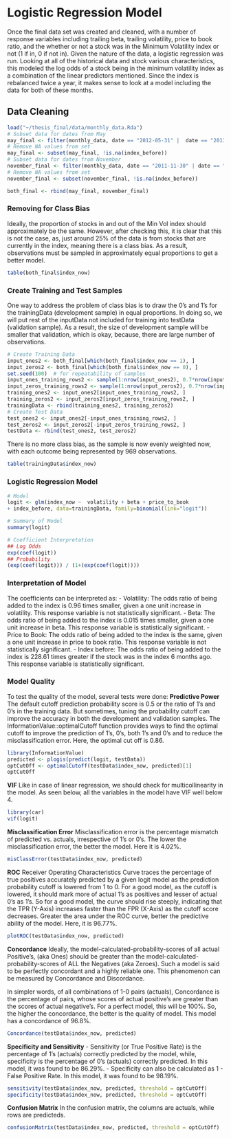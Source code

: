 # Logistic Regression Model 
Once the final data set was created and cleaned, with a number of response variables including trailing beta, trailing volatility, price to book ratio, and the whether or not a stock was in the Minimum Volatility index or not (1 if in, 0 if not in). Given the nature of the data, a logistic regression was run. Looking at all of the historical data and stock various characteristics, this  modeled the log odds of a stock being in the minimum volatility index as a combination of the linear predictors mentioned. Since the index is rebalanced twice a year, it makes sense to look at a model including the data for both of these months.

## Data Cleaning
```r
load("~/thesis_final/data/monthly_data.Rda")
# Subset data for dates from May
may_final <- filter(monthly_data, date == "2012-05-31" |  date == "2013-05-31"| date == "2014-05-30" | date == "2015-05-29" | date == "2016-05-31")
# Remove NA values from set
may_final <- subset(may_final, !is.na(index_before))
# Subset data for dates from November
november_final <- filter(monthly_data, date == "2011-11-30" | date == "2012-11-30"| date == "2013-11-29"| date == "2014-11-28" | date == "2015-11-30" | date == "2016-11-30")
# Remove NA values from set
november_final <- subset(november_final, !is.na(index_before))

both_final <- rbind(may_final, november_final)
```
### Removing for Class Bias
Ideally, the proportion of stocks in and out of the Min Vol index should approximately be the same. However, after checking this, it is clear that this is not the case, as, just around 25% of the data is from stocks that are currently in the index, meaning there is a class bias. As a result, observations must be sampled in approximately equal proportions to get a better model.
```r
table(both_final$index_now)
```
### Create Training and Test Samples
One way to address the problem of class bias is to draw the 0’s and 1’s for the trainingData (development sample) in equal proportions. In doing so, we will put rest of the inputData not included for training into testData (validation sample). As a result, the size of development sample will be smaller that validation, which is okay, because, there are large number of observations.
```r
# Create Training Data
input_ones2 <- both_final[which(both_final$index_now == 1), ] 
input_zeros2 <- both_final[which(both_final$index_now == 0), ]
set.seed(100)  # for repeatability of samples
input_ones_training_rows2 <- sample(1:nrow(input_ones2), 0.7*nrow(input_ones2)) 
input_zeros_training_rows2 <- sample(1:nrow(input_zeros2), 0.7*nrow(input_ones2))  
training_ones2 <- input_ones2[input_ones_training_rows2, ]  
training_zeros2 <- input_zeros2[input_zeros_training_rows2, ]
trainingData <- rbind(training_ones2, training_zeros2)   
# Create Test Data
test_ones2 <- input_ones2[-input_ones_training_rows2, ]
test_zeros2 <- input_zeros2[-input_zeros_training_rows2, ]
testData <- rbind(test_ones2, test_zeros2) 
```
There is no more class bias, as the sample is now evenly weighted now, with each outcome being represented by 969 observations. 
```r
table(trainingData$index_now)
```

### Logistic Regression Model 
```r
# Model
logit <- glm(index_now ~  volatility + beta + price_to_book 
+ index_before, data=trainingData, family=binomial(link="logit"))

# Summary of Model
summary(logit)

# Coefficient Interpretation
## Log Odds
exp(coef(logit))
## Probability 
(exp(coef(logit))) / (1+(exp(coef(logit))))
``` 

### Interpretation of Model
The coefficients can be interpreted as: 
\hfill\break
- Volatility: The odds ratio of being added to the index is 0.96 times smaller, given a one unit increase in volatility. This response variable is not statistically significant.
\hfill\break
- Beta: The odds ratio of being added to the index is 0.015 times smaller, given a one unit increase in beta. This response variable is statistically significant. 
\hfill\break
- Price to Book: The odds ratio of being added to the index is the same, given a one unit increase in price to book ratio. This response variable is not statistically significant. 
\hfill\break
- Index before: The odds ratio of being added to the index is 228.61 times greater if the stock was in the index 6 months ago. This response variable is statistically significant. 
\hfill\break
\hfill\break

### Model Quality 
To test the quality of the model, several tests were done:
\hfill\break
__Predictive Power__
\hfill\break
The default cutoff prediction probability score is 0.5 or the ratio of 1’s and 0’s in the training data. But sometimes, tuning the probability cutoff can improve the accuracy in both the development and validation samples. The InformationValue::optimalCutoff function provides ways to find the optimal cutoff to improve the prediction of 1’s, 0’s, both 1’s and 0’s and to reduce the misclassification error. Here, the optimal cut off is 0.86.
```r
library(InformationValue)
predicted <- plogis(predict(logit, testData)) 
optCutOff <- optimalCutoff(testData$index_now, predicted)[1] 
optCutOff
```
\hfill\break
__VIF__
\hfill\break
Like in case of linear regression, we should check for multicollinearity in the model. As seen below, all the variables in the model have VIF well below 4.
```r
library(car)
vif(logit)
```
\hfill\break
__Misclassification Error__
\hfill\break
Misclassification error is the percentage mismatch of predicted vs. actuals, irrespective of 1’s or 0’s. The lower the misclassification error, the better the model. Here it is 4.02%.
```r
misClassError(testData$index_now, predicted)
```
\hfill\break
__ROC__
\hfill\break
Receiver Operating Characteristics Curve traces the percentage of true positives accurately predicted by a given logit model as the prediction probability cutoff is lowered from 1 to 0. For a good model, as the cutoff is lowered, it should mark more of actual 1’s as positives and lesser of actual 0’s as 1’s. So for a good model, the curve should rise steeply, indicating that the TPR (Y-Axis) increases faster than the FPR (X-Axis) as the cutoff score decreases. Greater the area under the ROC curve, better the predictive ability of the model. Here, it is 96.77%.
```r
plotROC(testData$index_now, predicted)
```
\hfill\break
__Concordance__
\hfill\break
Ideally, the model-calculated-probability-scores of all actual Positive’s, (aka Ones) should be greater than the model-calculated-probability-scores of ALL the Negatives (aka Zeroes). Such a model is said to be perfectly concordant and a highly reliable one. This phenomenon can be measured by Concordance and Discordance.

In simpler words, of all combinations of 1-0 pairs (actuals), Concordance is the percentage of pairs, whose scores of actual positive’s are greater than the scores of actual negative’s. For a perfect model, this will be 100%. So, the higher the concordance, the better is the quality of model. This model has a concordance of 96.8%.
```r
Concordance(testData$index_now, predicted)
```
\hfill\break
__Specificity and Sensitivity__
\hfill\break
- Sensitivity (or True Positive Rate) is the percentage of 1’s (actuals) correctly predicted by the model, while, specificity is the percentage of 0’s (actuals) correctly predicted. In this model, it was found to be 86.29%.
\hfill\break
- Specificity can also be calculated as 1 - False Positive Rate. In this model, it was found to be 98.19%. 
```r
sensitivity(testData$index_now, predicted, threshold = optCutOff)
specificity(testData$index_now, predicted, threshold = optCutOff)
```
\hfill\break
__Confusion Matrix__
\hfill\break
In the confusion matrix, the columns are actuals, while rows are predicteds. 
```r
confusionMatrix(testData$index_now, predicted, threshold = optCutOff)
```

